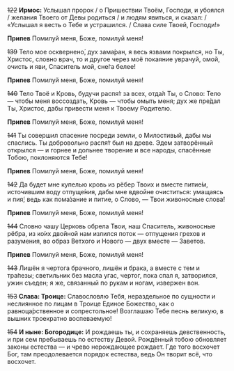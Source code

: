 ~~122~~ **Ирмос:** Услышал пророк / о Пришествии Твоём, Господи, и убоялся / желания Твоего от Девы родиться / и людям явиться, и сказал: / «Услышал я весть о Тебе и устрашился. / Слава силе Твоей, Господи!»

**Припев** Помилуй меня, Боже, помилуй меня!

~~139~~ Тело мое осквернено́, дух зама́ран, я весь язвами покрылся, но Ты, Христос, словно врач, то и другое через моё покаяние уврачуй, омой, очисть и яви, Спаситель мой, сне́га белее!

**Припев** Помилуй меня, Боже, помилуй меня!

~~140~~ Тело Твоё и Кровь, будучи распя́т за всех, отда́л Ты, о Слово: Тело — чтобы меня воссоздать, Кровь — чтобы омыть меня; дух же пре́дал Ты, Христос, дабы привести меня к Твоему Родителю.

**Припев** Помилуй меня, Боже, помилуй меня!

~~141~~ Ты совершил спасение посреди земли, о Милостивый, дабы мы спаслись. Ты добровольно распя́т был на древе. Эдем затворённый открылся — и горнее и дольнее творение и все народы, спасённые Тобою, поклоняются Тебе!

**Припев** Помилуй меня, Боже, помилуй меня!

~~142~~ Да будет мне купелью кровь из рёбер Твоих и вместе питие́м, источившим воду отпуще́ния, дабы мне вдвойне очиститься: умащаясь и пия́; ведь как пома́зание и питие, о Слово, — Твои живоносные слова́!

**Припев** Помилуй меня, Боже, помилуй меня!

~~144~~ Словно чашу Церковь обрела Твои, наш Спаситель, живоносные рёбра, из ко́их двойной нам излился поток — отпущения грехов и разумения, во образ Ветхого и Нового — двух вместе — Заветов.

**Припев** Помилуй меня, Боже, помилуй меня!

~~143~~ Лишён я чертога брачного, лишён и брака, а вместе с тем и тра́пезы; светильник без масла угас, чертог, пока спал я, затворился, ужин съеден; я же, связанный по рукам и ногам, извержен вон.

~~153~~ **Слава: Троице:** Славословлю Тебя, нераздельное по сущности и неслиянное по лицам в Троице Единое Божество, как о равноца́рственное и сопрестольное! Возглашаю Тебе песнь великую, в вышних троекратно воспеваемую!

~~154~~ **И ныне: Богородице:** И рождаешь ты, и сохраняешь девственность, и при сем пребываешь по естеству Девой. Рождённый тобою обновляет законы естества — и чрево нерождающее рождает. Где того восхочет Бог, там преодолевается порядок естества, ведь Он творит всё, что восхочет.
